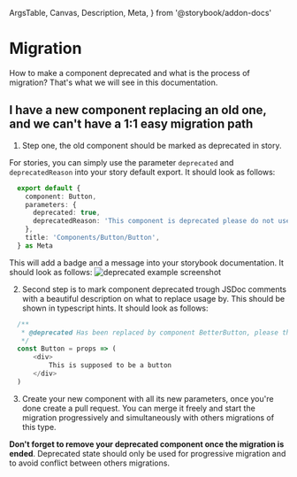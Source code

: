   ArgsTable,
  Canvas,
  Description,
  Meta,
} from '@storybook/addon-docs'

<Meta title="Migration"/>

# Migration

<Description>
  How to make a component deprecated and what is the process of migration? That's what we will see in this documentation.
</Description>

## I have a new component replacing an old one, and we can't have a 1:1 easy migration path

1. Step one, the old component should be marked as deprecated in story.

  For stories, you can simply use the parameter `deprecated` and `deprecatedReason` into your story default export. It should look as follows:

  ```typescript
    export default {
      component: Button,
      parameters: {
        deprecated: true,
        deprecatedReason: 'This component is deprecated please do not use it any more.',
      },
      title: 'Components/Button/Button',
    } as Meta
  ```

  This will add a badge and a message into your storybook documentation. It should look as follows:
  <img src="https://scaleway-ui-storybook-images.s3.fr-par.scw.cloud/Screenshot%202022-05-17%20at%2016.23.10.png" alt="deprecated example screenshot" />

2. Second step is to mark component deprecated trough JSDoc comments with a beautiful description on what to replace usage by. This should be shown in typescript hints. It should look as follows:

  ```typescript
    /**
     * @deprecated Has been replaced by component BetterButton, please this one instead.
     */
    const Button = props => (
        <div>
            This is supposed to be a button
        </div>
    )
  ```


3. Create your new component with all its new parameters, once you're done create a pull request. You can merge it freely and start the migration progressively and simultaneously with others migrations of this type.

  **Don't forget to remove your deprecated component once the migration is ended**. Deprecated state should only be used for progressive migration and to avoid conflict between others migrations.
